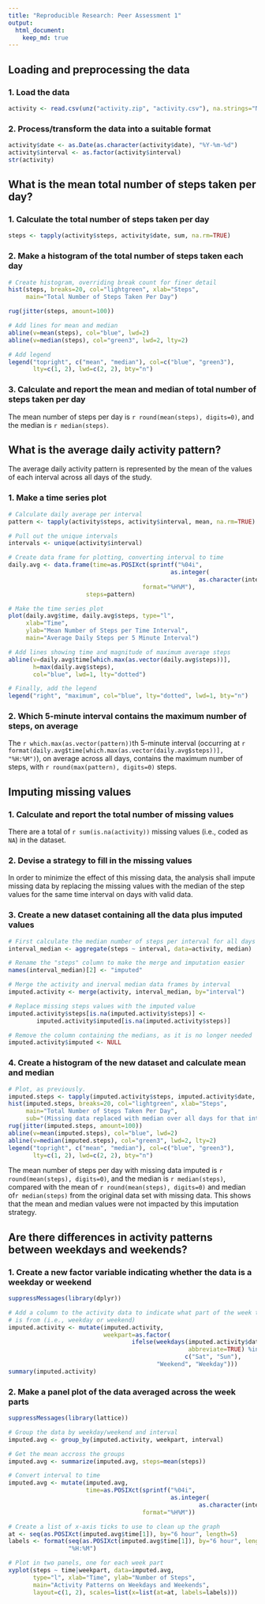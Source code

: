 ```yaml
---
title: "Reproducible Research: Peer Assessment 1"
output: 
  html_document:
    keep_md: true
---
```



## Loading and preprocessing the data

### 1. Load the data
```r
activity <- read.csv(unz("activity.zip", "activity.csv"), na.strings="NA")
```

### 2. Process/transform the data into a suitable format
```r
activity$date <- as.Date(as.character(activity$date), "%Y-%m-%d")
activity$interval <- as.factor(activity$interval)
str(activity)
```


## What is the mean total number of steps taken per day?
### 1. Calculate the total number of steps taken per day
```r
steps <- tapply(activity$steps, activity$date, sum, na.rm=TRUE)
```

### 2. Make a histogram of the total number of steps taken each day
```r
# Create histogram, overriding break count for finer detail
hist(steps, breaks=20, col="lightgreen", xlab="Steps", 
     main="Total Number of Steps Taken Per Day")

rug(jitter(steps, amount=100))

# Add lines for mean and median
abline(v=mean(steps), col="blue", lwd=2)
abline(v=median(steps), col="green3", lwd=2, lty=2)

# Add legend
legend("topright", c("mean", "median"), col=c("blue", "green3"), 
       lty=c(1, 2), lwd=c(2, 2), bty="n")
```

### 3. Calculate and report the mean and median of total number of steps taken per day

The mean number of steps per day is `r round(mean(steps), digits=0)`, and the 
median is `r median(steps)`.


## What is the average daily activity pattern?
The average daily activity pattern is represented by the mean of the values of 
each interval across all days of the study.

### 1. Make a time series plot
```r
# Calculate daily average per interval
pattern <- tapply(activity$steps, activity$interval, mean, na.rm=TRUE)

# Pull out the unique intervals
intervals <- unique(activity$interval)

# Create data frame for plotting, converting interval to time
daily.avg <- data.frame(time=as.POSIXct(sprintf("%04i",
                                              as.integer(
                                                      as.character(intervals))),
                                      format="%H%M"),
                      steps=pattern)

# Make the time series plot
plot(daily.avg$time, daily.avg$steps, type="l", 
     xlab="Time",
     ylab="Mean Number of Steps per Time Interval",
     main="Average Daily Steps per 5 Minute Interval")

# Add lines showing time and magnitude of maximum average steps
abline(v=daily.avg$time[which.max(as.vector(daily.avg$steps))], 
       h=max(daily.avg$steps),
       col="blue", lwd=1, lty="dotted")

# Finally, add the legend
legend("right", "maximum", col="blue", lty="dotted", lwd=1, bty="n")
```

### 2. Which 5-minute interval contains the maximum number of steps, on average
The `r which.max(as.vector(pattern))`th 5-minute interval (occurring at
`r format(daily.avg$time[which.max(as.vector(daily.avg$steps))], "%H:%M")`), 
on average across all days, contains the maximum number of steps, with 
`r round(max(pattern), digits=0)` steps.

## Imputing missing values
### 1. Calculate and report the total number of missing values
There are a total of `r sum(is.na(activity))` missing values (i.e., coded as `NA`) 
in the dataset. 

### 2. Devise a strategy to fill in the missing values
In order to minimize the effect of this missing data, the 
analysis shall impute missing data by replacing the missing values with the 
median of the step values for the same time interval on days with valid data.

### 3. Create a new dataset containing all the data plus imputed values
```r
# First calculate the median number of steps per interval for all days
interval_median <- aggregate(steps ~ interval, data=activity, median)

# Rename the "steps" column to make the merge and imputation easier
names(interval_median)[2] <- "imputed"

# Merge the activity and inerval median data frames by interval
imputed.activity <- merge(activity, interval_median, by="interval")

# Replace missing steps values with the imputed value
imputed.activity$steps[is.na(imputed.activity$steps)] <- 
        imputed.activity$imputed[is.na(imputed.activity$steps)]

# Remove the column containing the medians, as it is no longer needed
imputed.activity$imputed <- NULL
```

### 4. Create a histogram of the new dataset and calculate mean and median
```r
# Plot, as previously.
imputed.steps <- tapply(imputed.activity$steps, imputed.activity$date, sum)
hist(imputed.steps, breaks=20, col="lightgreen", xlab="Steps", 
     main="Total Number of Steps Taken Per Day",
     sub="(Missing data replaced with median over all days for that interval)")
rug(jitter(imputed.steps, amount=100))
abline(v=mean(imputed.steps), col="blue", lwd=2)
abline(v=median(imputed.steps), col="green3", lwd=2, lty=2)
legend("topright", c("mean", "median"), col=c("blue", "green3"), 
       lty=c(1, 2), lwd=c(2, 2), bty="n")

```

The mean number of steps per day with missing data imputed is 
`r round(mean(steps), digits=0)`, and the median is `r median(steps)`, compared
with the mean of `r round(mean(steps), digits=0)` and median of`r median(steps)`
from the original data set with missing data. This shows that the mean and 
median values were not impacted by this imputation strategy.

## Are there differences in activity patterns between weekdays and weekends?

### 1. Create a new factor variable indicating whether the data is a weekday or weekend
```r
suppressMessages(library(dplyr))

# Add a column to the activity data to indicate what part of the week the data
# is from (i.e., weekday or weekend)
imputed.activity <- mutate(imputed.activity, 
                           weekpart=as.factor(
                                   ifelse(weekdays(imputed.activity$date, 
                                                   abbreviate=TRUE) %in% 
                                                  c("Sat", "Sun"), 
                                          "Weekend", "Weekday")))
summary(imputed.activity)
```

### 2. Make a panel plot of the data averaged across the week parts
```r
suppressMessages(library(lattice))

# Group the data by weekday/weekend and interval
imputed.avg <- group_by(imputed.activity, weekpart, interval)

# Get the mean accross the groups
imputed.avg <- summarize(imputed.avg, steps=mean(steps))

# Convert interval to time
imputed.avg <- mutate(imputed.avg, 
                      time=as.POSIXct(sprintf("%04i",
                                              as.integer(
                                                      as.character(intervals))),
                                      format="%H%M"))

# Create a list of x-axis ticks to use to clean up the graph
at <- seq(as.POSIXct(imputed.avg$time[1]), by="6 hour", length=5)
labels <- format(seq(as.POSIXct(imputed.avg$time[1]), by="6 hour", length=5), 
                 "%H:%M")

# Plot in two panels, one for each week part
xyplot(steps ~ time|weekpart, data=imputed.avg, 
       type="l", xlab="Time", ylab="Number of Steps", 
       main="Activity Patterns on Weekdays and Weekends", 
       layout=c(1, 2), scales=list(x=list(at=at, labels=labels)))
```